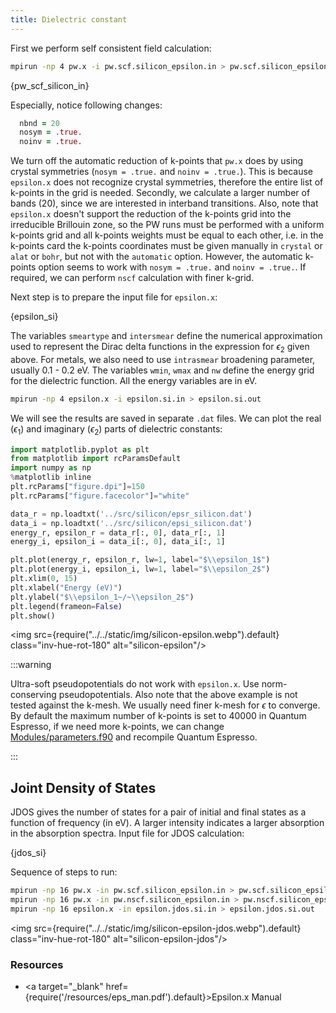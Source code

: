 ```yaml
---
title: Dielectric constant
---
```


First we perform self consistent field calculation:

```bash
mpirun -np 4 pw.x -i pw.scf.silicon_epsilon.in > pw.scf.silicon_epsilon.out
```


<CodeBlock language="bash" title="src/silicon/pw.scf.silicon_epsilon.in" showLineNumbers>{pw_scf_silicon_in}</CodeBlock>

Especially, notice following changes:

```fortran
  nbnd = 20
  nosym = .true.
  noinv = .true.
```

We turn off the automatic reduction of k-points that `pw.x` does by using
crystal symmetries (`nosym = .true.` and `noinv = .true.`). This is because
`epsilon.x` does not recognize crystal symmetries, therefore the entire list of
k-points in the grid is needed. Secondly, we calculate a larger number of bands
(20), since we are interested in interband transitions. Also, note that
`epsilon.x` doesn't support the reduction of the k-points grid into the
irreducible Brillouin zone, so the PW runs must be performed with a uniform
k-points grid and all k-points weights must be equal to each other, i.e. in the
k-points card the k-points coordinates must be given manually in `crystal` or
`alat` or `bohr`, but not with the `automatic` option. However, the automatic
k-points option seems to work with `nosym = .true.` and `noinv = .true.`. If
required, we can perform `nscf` calculation with finer k-grid.

Next step is to prepare the input file for `epsilon.x`:


<CodeBlock language="bash" title="src/silicon/epsilon.si.in" showLineNumbers>{epsilon_si}</CodeBlock>

The variables `smeartype` and `intersmear` define the numerical approximation
used to represent the Dirac delta functions in the expression for $\epsilon_2$
given above. For metals, we also need to use `intrasmear` broadening parameter,
usually 0.1 - 0.2 eV. The variables `wmin`, `wmax` and `nw` define the energy
grid for the dielectric function. All the energy variables are in eV.

```bash
mpirun -np 4 epsilon.x -i epsilon.si.in > epsilon.si.out
```

We will see the results are saved in separate `.dat` files. We can plot the real
($\epsilon_1$) and imaginary ($\epsilon_2$) parts of dielectric constants:

```py
import matplotlib.pyplot as plt
from matplotlib import rcParamsDefault
import numpy as np
%matplotlib inline
plt.rcParams["figure.dpi"]=150
plt.rcParams["figure.facecolor"]="white"

data_r = np.loadtxt('../src/silicon/epsr_silicon.dat')
data_i = np.loadtxt('../src/silicon/epsi_silicon.dat')
energy_r, epsilon_r = data_r[:, 0], data_r[:, 1]
energy_i, epsilon_i = data_i[:, 0], data_i[:, 1]

plt.plot(energy_r, epsilon_r, lw=1, label="$\\epsilon_1$")
plt.plot(energy_i, epsilon_i, lw=1, label="$\\epsilon_2$")
plt.xlim(0, 15)
plt.xlabel("Energy (eV)")
plt.ylabel("$\\epsilon_1~/~\\epsilon_2$")
plt.legend(frameon=False)
plt.show()
```
<img src={require("../../static/img/silicon-epsilon.webp").default} class="inv-hue-rot-180" alt="silicon-epsilon"/>

:::warning

Ultra-soft pseudopotentials do not work with `epsilon.x`. Use norm-conserving
pseudopotentials. Also note that the above example is not tested against the
k-mesh. We usually need finer k-mesh for $\epsilon$ to converge. By default the
maximum number of k-points is set to 40000 in Quantum Espresso, if we need more
k-points, we can change [Modules/parameters.f90](
https://gitlab.com/QEF/q-e/-/blob/develop/Modules/parameters.f90) and recompile
Quantum Espresso.

:::

## Joint Density of States
JDOS gives the number of states for a pair of initial and final states as a
function of frequency (in eV). A larger intensity indicates a larger absorption
in the absorption spectra. Input file for JDOS calculation:


<CodeBlock language="bash" title="src/silicon/epsilon.jdossi.in" showLineNumbers>{jdos_si}</CodeBlock>

Sequence of steps to run:
```bash
mpirun -np 16 pw.x -in pw.scf.silicon_epsilon.in > pw.scf.silicon_epsilon.out
mpirun -np 16 pw.x -in pw.nscf.silicon_epsilon.in > pw.nscf.silicon_epsilon.out
mpirun -np 16 epsilon.x -in epsilon.jdos.si.in > epsilon.jdos.si.out
```

<img src={require("../../static/img/silicon-epsilon-jdos.webp").default} class="inv-hue-rot-180" alt="silicon-epsilon-jdos"/>

### Resources

- <a target="_blank" href={require('/resources/eps_man.pdf').default}>Epsilon.x Manual</a>
